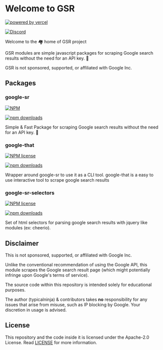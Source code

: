 

# Welcome to GSR 

[![powered by vercel](/images/powered-by-vercel.svg)](https://vercel.com?utm_source=g-sr.vercel.app&utm_campaign=oss)

[![Discord](https://img.shields.io/discord/807868280387665970)](https://discord.gg/ynwckXS9T2)


Welcome to the 🏘️ home of GSR project


GSR modules are simple javascript packages for scraping Google search results without the need for an API key. 🚀

<Callout type="warning" emoji="⚠️">
 GSR is not sponsored, supported, or affiliated with Google Inc.
</Callout>

## Packages

### google-sr

[![NPM](https://img.shields.io/npm/l/google-sr)](https://www.npmjs.com/package/google-sr)

[![npm downloads](https://img.shields.io/npm/dw/google-sr)](https://www.npmjs.com/package/google-sr)

Simple & Fast Package for scraping Google search results without the need for an API key. 🚀

<Cards>
    <Card icon="📚" title="Documentation & Guide" href="/google/sr" />
    <Card icon="📦" title="Npm page" href="https://www.npmjs.com/package/google-sr" />
</Cards>

### google-that

[![NPM license](https://img.shields.io/npm/l/google-that)](https://www.npmjs.com/package/google-that)

[![npm downloads](https://img.shields.io/npm/dw/google-that)](https://www.npmjs.com/package/google-that)

Wrapper around google-sr to use it as a CLI tool. google-that is a easy to use interactive tool to
scrape google search results

<Cards>
    <Card icon="📚" title="Documentation & Guide" href="/google/that" />
    <Card icon="📦" title="Npm page" href="https://www.npmjs.com/package/google-that" />
</Cards>

### google-sr-selectors

[![NPM license](https://img.shields.io/npm/l/google-sr-selectors)](https://www.npmjs.com/package/google-sr-selectors)

[![npm downloads](https://img.shields.io/npm/dw/google-sr-selectors)](https://www.npmjs.com/package/google-sr-selectors)

Set of html selectors for parsing google search results with jquery like modules (ex: cheerio).

<Cards>
    <Card icon="📚" title="Documentation & Guide" href="/google/selectors" />
    <Card icon="📦" title="Npm page" href="https://www.npmjs.com/package/google-sr-selectors" />
</Cards>

## Disclaimer

This is not sponsored, supported, or affiliated with Google Inc.

Unlike the conventional recommendation of using the Google API, this module scrapes the Google search result page (which might potentially infringe upon Google's terms of service).

The source code within this repository is intended solely for educational purposes.

The author (typicalninja) & contributors takes **no** responsibility for any issues that arise from misuse, such as IP blocking by Google. Your discretion in usage is advised.

## License

This repository and the code inside it is licensed under the Apache-2.0 License. Read [LICENSE](./LICENSE) for more information.